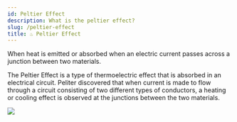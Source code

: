 ```yaml
---
id: Peltier Effect
description: What is the peltier effect?
slug: /peltier-effect
title: ♨️ Peltier Effect
---
```


<p className="grey">When heat is emitted or absorbed when an electric current passes across a junction between two materials.</p>

The Peltier Effect is a type of thermoelectric effect that is absorbed in an electrical circuit. Peliter discovered that when current is made to flow through a circuit consisting of two different types of conductors, a heating or cooling effect is observed at the junctions between the two materials.

![](/img/peliter-effect.png)